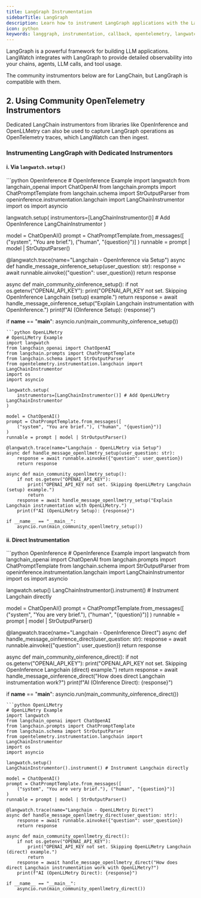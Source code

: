 ```yaml
---
title: LangGraph Instrumentation
sidebarTitle: LangGraph
description: Learn how to instrument LangGraph applications with the LangWatch Python SDK.
icon: python
keywords: langgraph, instrumentation, callback, opentelemetry, langwatch, python, tracing, openinference, openllmetry
---
```


LangGraph is a powerful framework for building LLM applications. LangWatch integrates with LangGraph to provide detailed observability into your chains, agents, LLM calls, and tool usage.

<Note>
The community instrumentors below are for LangChain, but LangGraph is compatible with them.
</Note>

## 2. Using Community OpenTelemetry Instrumentors

Dedicated LangChain instrumentors from libraries like OpenInference and OpenLLMetry can also be used to capture LangGraph operations as OpenTelemetry traces, which LangWatch can then ingest.

### Instrumenting LangGraph with Dedicated Instrumentors

#### i. Via `langwatch.setup()`

<CodeGroup>
```python OpenInference
# OpenInference Example
import langwatch
from langchain_openai import ChatOpenAI
from langchain.prompts import ChatPromptTemplate
from langchain.schema import StrOutputParser
from openinference.instrumentation.langchain import LangChainInstrumentor
import os
import asyncio

langwatch.setup(
    instrumentors=[LangChainInstrumentor()] # Add OpenInference LangChainInstrumentor
)

model = ChatOpenAI()
prompt = ChatPromptTemplate.from_messages([
    ("system", "You are brief."), ("human", "{question}")]
)
runnable = prompt | model | StrOutputParser()

@langwatch.trace(name="Langchain - OpenInference via Setup")
async def handle_message_oinference_setup(user_question: str):
    response = await runnable.ainvoke({"question": user_question})
    return response

async def main_community_oinference_setup():
    if not os.getenv("OPENAI_API_KEY"):
        print("OPENAI_API_KEY not set. Skipping OpenInference Langchain (setup) example.")
        return
    response = await handle_message_oinference_setup("Explain Langchain instrumentation with OpenInference.")
    print(f"AI (OInference Setup): {response}")

if __name__ == "__main__":
    asyncio.run(main_community_oinference_setup())
```
```python OpenLLMetry
# OpenLLMetry Example
import langwatch
from langchain_openai import ChatOpenAI
from langchain.prompts import ChatPromptTemplate
from langchain.schema import StrOutputParser
from opentelemetry.instrumentation.langchain import LangChainInstrumentor
import os
import asyncio

langwatch.setup(
    instrumentors=[LangChainInstrumentor()] # Add OpenLLMetry LangChainInstrumentor
)

model = ChatOpenAI()
prompt = ChatPromptTemplate.from_messages([
    ("system", "You are brief."), ("human", "{question}")]
)
runnable = prompt | model | StrOutputParser()

@langwatch.trace(name="Langchain - OpenLLMetry via Setup")
async def handle_message_openllmetry_setup(user_question: str):
    response = await runnable.ainvoke({"question": user_question})
    return response

async def main_community_openllmetry_setup():
    if not os.getenv("OPENAI_API_KEY"):
        print("OPENAI_API_KEY not set. Skipping OpenLLMetry Langchain (setup) example.")
        return
    response = await handle_message_openllmetry_setup("Explain Langchain instrumentation with OpenLLMetry.")
    print(f"AI (OpenLLMetry Setup): {response}")

if __name__ == "__main__":
    asyncio.run(main_community_openllmetry_setup())
```
</CodeGroup>

#### ii. Direct Instrumentation

<CodeGroup>
```python OpenInference
# OpenInference Example
import langwatch
from langchain_openai import ChatOpenAI
from langchain.prompts import ChatPromptTemplate
from langchain.schema import StrOutputParser
from openinference.instrumentation.langchain import LangChainInstrumentor
import os
import asyncio

langwatch.setup()
LangChainInstrumentor().instrument() # Instrument Langchain directly

model = ChatOpenAI()
prompt = ChatPromptTemplate.from_messages([
    ("system", "You are very brief."), ("human", "{question}")]
)
runnable = prompt | model | StrOutputParser()

@langwatch.trace(name="Langchain - OpenInference Direct")
async def handle_message_oinference_direct(user_question: str):
    response = await runnable.ainvoke({"question": user_question})
    return response

async def main_community_oinference_direct():
    if not os.getenv("OPENAI_API_KEY"):
        print("OPENAI_API_KEY not set. Skipping OpenInference Langchain (direct) example.")
        return
    response = await handle_message_oinference_direct("How does direct Langchain instrumentation work?")
    print(f"AI (OInference Direct): {response}")

if __name__ == "__main__":
    asyncio.run(main_community_oinference_direct())
```
```python OpenLLMetry
# OpenLLMetry Example
import langwatch
from langchain_openai import ChatOpenAI
from langchain.prompts import ChatPromptTemplate
from langchain.schema import StrOutputParser
from opentelemetry.instrumentation.langchain import LangChainInstrumentor
import os
import asyncio

langwatch.setup()
LangChainInstrumentor().instrument() # Instrument Langchain directly

model = ChatOpenAI()
prompt = ChatPromptTemplate.from_messages([
    ("system", "You are very brief."), ("human", "{question}")]
)
runnable = prompt | model | StrOutputParser()

@langwatch.trace(name="Langchain - OpenLLMetry Direct")
async def handle_message_openllmetry_direct(user_question: str):
    response = await runnable.ainvoke({"question": user_question})
    return response

async def main_community_openllmetry_direct():
    if not os.getenv("OPENAI_API_KEY"):
        print("OPENAI_API_KEY not set. Skipping OpenLLMetry Langchain (direct) example.")
        return
    response = await handle_message_openllmetry_direct("How does direct Langchain instrumentation work with OpenLLMetry?")
    print(f"AI (OpenLLMetry Direct): {response}")

if __name__ == "__main__":
    asyncio.run(main_community_openllmetry_direct())
```
</CodeGroup>
